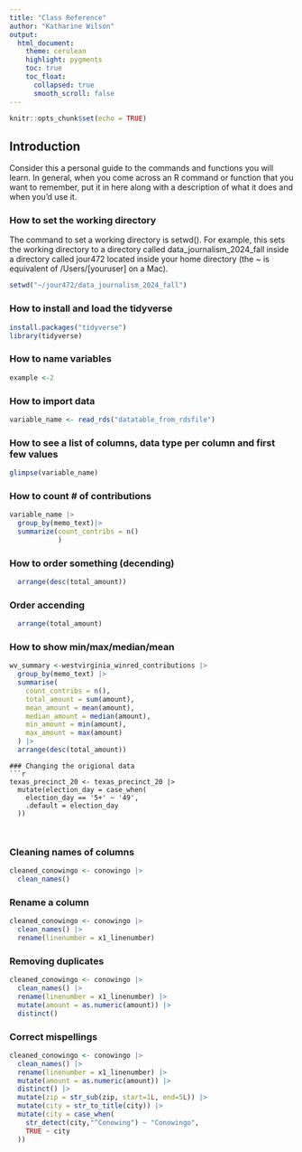 ```yaml
---
title: "Class Reference"
author: "Katharine Wilson"
output:
  html_document:
    theme: cerulean
    highlight: pygments
    toc: true
    toc_float:
      collapsed: true
      smooth_scroll: false
---
```


```r
knitr::opts_chunk$set(echo = TRUE)
```

## Introduction

Consider this a personal guide to the commands and functions you will learn. In general, when you come across an R command or function that you want to remember, put it in here along with a description of what it does and when you'd use it.

### How to set the working directory

The command to set a working directory is setwd(). For example, this sets the working directory to a directory called data_journalism_2024_fall inside a directory called jour472 located inside your home directory (the ~ is equivalent of /Users/[youruser] on a Mac).

```r
setwd("~/jour472/data_journalism_2024_fall")
```

### How to install and load the tidyverse

```r
install.packages("tidyverse")
library(tidyverse)
```

### How to name variables
```r
example <-2
```

### How to import data 
```r
variable_name <- read_rds("datatable_from_rdsfile")
```

### How to see a list of columns, data type per column and first few values
```r
glimpse(variable_name)
```

### How to count # of contributions
```r
variable_name |>
  group_by(memo_text)|>
  summarize(count_contribs = n()
            )
```

### How to order something (decending)
```r
  arrange(desc(total_amount))
```
### Order accending
```r
  arrange(total_amount)
```

### How to show min/max/median/mean
```r
wv_summary <-westvirginia_winred_contributions |>
  group_by(memo_text) |>
  summarise(
    count_contribs = n(),
    total_amount = sum(amount),
    mean_amount = mean(amount),
    median_amount = median(amount),
    min_amount = min(amount),
    max_amount = max(amount)
  ) |>
  arrange(desc(total_amount))
```
```
### Changing the origional data
```r
texas_precinct_20 <- texas_precinct_20 |>
  mutate(election_day = case_when(
    election_day == '5+' ~ '49',
    .default = election_day
  ))
  
  ```
  
```r

```
  

### Cleaning names of columns 
```r
cleaned_conowingo <- conowingo |>
  clean_names()

```
### Rename a column 
```r
cleaned_conowingo <- conowingo |>
  clean_names() |> 
  rename(linenumber = x1_linenumber)
```
### Removing duplicates
```r
cleaned_conowingo <- conowingo |>
  clean_names() |> 
  rename(linenumber = x1_linenumber) |> 
  mutate(amount = as.numeric(amount)) |> 
  distinct()
```
### Correct mispellings 
```r
cleaned_conowingo <- conowingo |>
  clean_names() |> 
  rename(linenumber = x1_linenumber) |> 
  mutate(amount = as.numeric(amount)) |> 
  distinct() |>
  mutate(zip = str_sub(zip, start=1L, end=5L)) |>
  mutate(city = str_to_title(city)) |>
  mutate(city = case_when(
    str_detect(city,"^Conowing") ~ "Conowingo",
    TRUE ~ city
  ))
```

